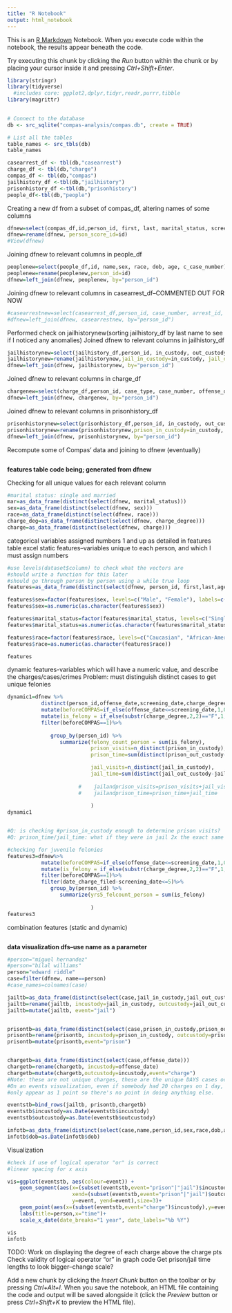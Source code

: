 ```yaml
---
title: "R Notebook"
output: html_notebook
---
```


This is an [R Markdown](http://rmarkdown.rstudio.com) Notebook. When you execute code within the notebook, the results appear beneath the code. 

Try executing this chunk by clicking the *Run* button within the chunk or by placing your cursor inside it and pressing *Ctrl+Shift+Enter*. 
```r
library(stringr)
library(tidyverse)
  #includes core: ggplot2,dplyr,tidyr,readr,purrr,tibble
library(magrittr)
 

```


```r
# Connect to the database
db <- src_sqlite("compas-analysis/compas.db", create = TRUE)

# List all the tables
table_names <- src_tbls(db)
table_names
```

```r
casearrest_df <- tbl(db,"casearrest")
charge_df <- tbl(db,"charge")
compas_df <- tbl(db,"compas")
jailhistory_df <-tbl(db,"jailhistory")
prisonhistory_df <-tbl(db,"prisonhistory")
people_df<-tbl(db,"people")
```

Creating a new df from a subset of compas_df, altering names of some columns
```r
dfnew=select(compas_df,id,person_id, first, last, marital_status, screening_date,scale_id, type_of_assessment, raw_score, decile_score)
dfnew=rename(dfnew, person_score_id=id)
#View(dfnew)
```

Joining dfnew to relevant columns in people_df
```r
peoplenew=select(people_df,id, name,sex, race, dob, age, c_case_number)
peoplenew=rename(peoplenew,person_id=id)
dfnew=left_join(dfnew, peoplenew, by="person_id")
```

Joining dfnew to relevant columns in casearrest_df--COMMENTED OUT FOR NOW
```r
#casearrestnew=select(casearrest_df,person_id, case_number, arrest_id, arrest_date, #charge_degree)
#dfnew=left_join(dfnew, casearrestnew, by="person_id")
```

Performed check on jailhistorynew(sorting jailhistory_df by last name to see 
if I noticed any anomalies)
Joined dfnew to relevant columns in jailhistory_df
```r
jailhistorynew=select(jailhistory_df,person_id, in_custody, out_custody)
jailhistorynew=rename(jailhistorynew,jail_in_custody=in_custody, jail_out_custody=out_custody)
dfnew=left_join(dfnew, jailhistorynew, by="person_id")
```

Joined dfnew to relevant columns in charge_df
```r
chargenew=select(charge_df,person_id, case_type, case_number, offense_date, charge_number, charge_degree, charge, date_charge_filed, filing_type, filing_agency, statute)
dfnew=left_join(dfnew, chargenew, by="person_id")
```
Joined dfnew to relevant columns in prisonhistory_df
```r
prisonhistorynew=select(prisonhistory_df,person_id, in_custody, out_custody)
prisonhistorynew=rename(prisonhistorynew,prison_in_custody=in_custody, prison_out_custody=out_custody)
dfnew=left_join(dfnew, prisonhistorynew, by="person_id")
```

Recompute some of Compas' data and joining to dfnew (eventually)
```r

```


**features table code being; generated from dfnew**

Checking for all unique values for each relevant column
```r
#marital status: single and married 
mar=as_data_frame(distinct(select(dfnew, marital_status)))
sex=as_data_frame(distinct(select(dfnew, sex)))
race=as_data_frame(distinct(select(dfnew, race)))
charge_deg=as_data_frame(distinct(select(dfnew, charge_degree)))
charge=as_data_frame(distinct(select(dfnew, charge)))

```


categorical variables assigned numbers 1 and up as detailed in features table excel
static features--variables unique to each person, and which  I must assign numbers
```r
#use levels(dataset$column) to check what the vectors are
#should write a function for this later
#should go through person by person using a while true loop 
features=as_data_frame(distinct(select(dfnew, person_id, first,last,age,sex,marital_status,race)))

features$sex=factor(features$sex, levels=c("Male", "Female"), labels=c(1,2))
features$sex=as.numeric(as.character(features$sex))

features$marital_status=factor(features$marital_status, levels=c("Single", "Married", "Separated","Significant Other","Widowed","Divorced","Unknown"), labels=c(1,2,3,4,5,6,7))
features$marital_status=as.numeric(as.character(features$marital_status))

features$race=factor(features$race, levels=c("Caucasian", "African-American","Hispanic","Asian","Native American","Other"), labels=c(1,2,3,4,5,6))
features$race=as.numeric(as.character(features$race))

features
```

dynamic features-variables which will have a numeric value, and describe the charges/cases/crimes
Problem: must distinguish distinct cases to get unique felonies
```r

dynamic1=dfnew %>%
           distinct(person_id,offense_date,screening_date,charge_degree,prison_in_custody,prison_out_custody,jail_in_custody,jail_out_custody)%>%
           mutate(beforeCOMPAS=if_else(offense_date<=screening_date,1,0))%>%
           mutate(is_felony = if_else(substr(charge_degree,2,2)=="F",1,0)) %>%
           filter(beforeCOMPAS==1)%>%
  
              group_by(person_id) %>%
                 summarize(felony_count_person = sum(is_felony),
                           prison_visits=n_distinct(prison_in_custody),
                           prison_time=sum(distinct(prison_out_custody-prison_in_custody)),

                           jail_visits=n_distinct(jail_in_custody),
                           jail_time=sum(distinct(jail_out_custody-jail_in_custody))
                           
                       #    jailandprison_visits=prison_visits+jail_visits,
                       #    jailandprison_time=prison_time+jail_time
                        
                           )
dynamic1


#Q: is checking #prison_in_custody enough to determine prison visits? 
#Q: prison_time/jail_time: what if they were in jail 2x the exact same amount of time?

```

```r
#checking for juvenile felonies
features3=dfnew%>%
           mutate(beforeCOMPAS=if_else(offense_date<=screening_date,1,0))%>%
           mutate(is_felony = if_else(substr(charge_degree,2,2)=="F",1,0)) %>%
           filter(beforeCOMPAS==1)%>%
           filter(date_charge_filed-screening_date<=5)%>%
              group_by(person_id) %>%
                 summarize(yrs5_felcount_person = sum(is_felony)
                        
                           )
features3

```



combination features (static and dynamic)
```r

```


**data visualization dfs--use name as a parameter**
```r
#person="miguel hernandez"
#person="bilal williams"
person="edward riddle"
case=filter(dfnew, name==person)
#case_names=colnames(case)

jailtb=as_data_frame(distinct(select(case,jail_in_custody,jail_out_custody)))
jailtb=rename(jailtb, incustody=jail_in_custody, outcustody=jail_out_custody)
jailtb=mutate(jailtb, event="jail")


prisontb=as_data_frame(distinct(select(case,prison_in_custody,prison_out_custody)))
prisontb=rename(prisontb, incustody=prison_in_custody, outcustody=prison_out_custody)
prisontb=mutate(prisontb,event="prison")


chargetb=as_data_frame(distinct(select(case,offense_date)))
chargetb=rename(chargetb, incustody=offense_date)
chargetb=mutate(chargetb,outcustody=incustody,event="charge")
#Note: these are not unique charges, these are the unique DAYS cases occured
#On an events visualization, even if somebody had 20 charges on 1 day, it will still
#only appear as 1 point so there's no point in doing anything else. 

eventstb=bind_rows(jailtb, prisontb,chargetb)
eventstb$incustody=as.Date(eventstb$incustody)
eventstb$outcustody=as.Date(eventstb$outcustody)

infotb=as_data_frame(distinct(select(case,name,person_id,sex,race,dob,age,marital_status,type_of_assessment,raw_score,decile_score)))
infotb$dob=as.Date(infotb$dob)
```

Visualization
```r
#check if use of logical operator "or" is correct
#linear spacing for x axis

vis=ggplot(eventstb, aes(colour=event)) + 
    geom_segment(aes(x=(subset(eventstb,event="prison"|"jail")$incustody),
                     xend=(subset(eventstb,event="prison"|"jail")$outcustody), 
                     y=event, yend=event),size=3)+
    geom_point(aes(x=(subset(eventstb,event="charge")$incustody),y=event))+
    labs(title=person,x="time")+
    scale_x_date(date_breaks="1 year", date_labels="%b %Y")

vis
infotb
```

TODO: 
Work on displaying the degree of each charge above the charge pts
Check validity of logical operator "or" in graph code
Get prison/jail time lengths to look bigger--change scale? 

Add a new chunk by clicking the *Insert Chunk* button on the toolbar or by pressing *Ctrl+Alt+I*.
When you save the notebook, an HTML file containing the code and output will be saved alongside it (click the *Preview* button or press *Ctrl+Shift+K* to preview the HTML file).
